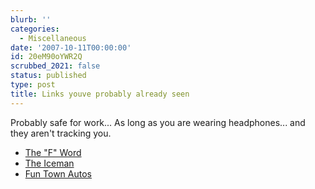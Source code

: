 ```yaml
---
blurb: ''
categories:
  - Miscellaneous
date: '2007-10-11T00:00:00'
id: 20eM90oYWR2Q
scrubbed_2021: false
status: published
type: post
title: Links youve probably already seen
---
```


Probably safe for work... As long as you are wearing headphones...
and they aren't tracking you.
-   [The "F" Word](http://www.ebaumsworld.com/flash/play/750)
-   [The Iceman](http://www.funnyordie.com/videos/505)
-   [Fun Town Autos](http://www.funnyordie.com/videos/5468)
